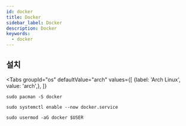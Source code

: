 ```yaml
---
id: docker
title: Docker
sidebar_label: Docker
description: Docker
keywords:
  - docker
---
```



## 설치

<Tabs
    groupId="os"
    defaultValue="arch"
    values={[
        {label: 'Arch Linux', value: 'arch',},
    ]}
>

<TabItem value="arch">

```shell
sudo pacman -S docker
```

</TabItem>

</Tabs>

```shell
sudo systemctl enable --now docker.service
```

```shell
sudo usermod -aG docker $USER
```

